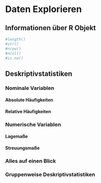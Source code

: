 # Daten Explorieren

## Informationen über R Objekt

```r
#length()
#str()
#nrow()
#ncol()
#is.na()
```

## Deskriptivstatistiken

### Nominale Variablen

#### Absolute Häufigkeiten

#### Relative Häufigkeiten

### Numerische Variablen

#### Lagemaße

#### Streuungsmaße

### Alles auf einen Blick

### Gruppenweise Deskriptivstatistiken
